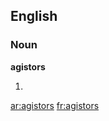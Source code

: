 ==English==

===Noun===
'''agistors'''

# {{plural of|[[agistor]]}}

[[ar:agistors]]
[[fr:agistors]]